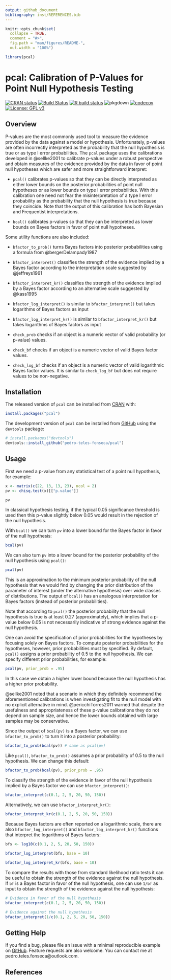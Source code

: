 ```yaml
---
output: github_document
bibliography: inst/REFERENCES.bib
---
```


<!-- README.md is generated from README.Rmd. Please edit that file -->

```r
knitr::opts_chunk$set(
  collapse = TRUE,
  comment = "#>",
  fig.path = "man/figures/README-",
  out.width = "100%")

library(pcal)
```

# pcal: Calibration of P-Values for Point Null Hypothesis Testing

<!-- badges: start -->
[![CRAN status](https://www.r-pkg.org/badges/version/pcal)](https://CRAN.R-project.org/package=pcal)
[![Build Status](https://travis-ci.org/pedro-teles-fonseca/pcal.svg?branch=master)](https://travis-ci.org/pedro-teles-fonseca/pcal) [![R build status](https://github.com/pedro-teles-fonseca/pcal/workflows/R-CMD-check/badge.svg)](https://github.com/pedro-teles-fonseca/pcal/actions)
![pkgdown](https://github.com/pedro-teles-fonseca/pcal/workflows/pkgdown/badge.svg)
[![codecov](https://codecov.io/gh/pedro-teles-fonseca/pcal/branch/master/graph/badge.svg)](https://codecov.io/gh/pedro-teles-fonseca/pcal)
[![License: GPL v3](https://img.shields.io/badge/License-GPLv3-blue.svg)](https://www.gnu.org/licenses/gpl-3.0)
<!-- badges: end -->

## Overview

P-values are the most commonly used tool to measure the evidence provided by the data against a model or hypothesis. Unfortunately, p-values are often incorrectly interpreted as the probability that the null hypothesis is true or as type I error probabilities. The `pcal` package uses the calibrations developed in @sellke2001 to calibrate p-values under a robust perspective and obtain measures of the evidence provided by the data in favor of point null hypotheses which are safer and more straightforward interpret: 

* `pcal()` calibrates p-values so that they can be directly interpreted as either lower bounds on the posterior probabilities of point null hypotheses or as lower bounds on type I error probabilities. With this calibration one need not fear the misinterpretation of a type I error probability as the probability that the null hypothesis is true because they coincide. Note that the output of this calibration has both Bayesian and Frequentist interpretations.
   
* `bcal()` calibrates p-values so that they can be interpreted as lower bounds on Bayes factors in favor of point null hypotheses.

Some utility functions are also included:

* `bfactor_to_prob()` turns Bayes factors into posterior probabilities using a formula from @bergerDelampady1987
  
* `bfactor_interpret()` classifies the strength of the evidence implied by a Bayes factor according to the interpretation scale suggested by @jeffreys1961
  
* `bfactor_interpret_kr()` classifies the strength of the evidence implied by a Bayes factor according to an alternative scale suggested by @kass1995
  
* `bfactor_log_interpret()` is similar to `bfactor_interpret()` but takes logarithms of Bayes factors as input

* `bfactor_log_interpret_kr()` is similar to `bfactor_interpret_kr()` but takes logarithms of Bayes factors as input

* `check_prob` checks if an object is a numeric vector of valid probability (or p-value) values. 

* `check_bf` checks if an object is a numeric vector of valid Bayes factor values. 

* `check_log_bf` checks if an object is a numeric vector of valid logarithmic Bayes factor values. It is similar to `check_log_bf` but does not require values to be non-negative. 
     
## Installation

The released version of `pcal` can be installed from [CRAN](https://CRAN.R-project.org) with:

```r
install.packages("pcal")
```

The development version of `pcal` can be installed from [GitHub](https://github.com/) using the
`devtools` package:

```r
# install.packages("devtools")
devtools::install_github("pedro-teles-fonseca/pcal")
```

## Usage 

First we need a p-value from any statistical test of a point null hypothesis, for example:

```r
x <- matrix(c(22, 13, 13, 23), ncol = 2)
pv <- chisq.test(x)[["p.value"]]

pv
```

In classical hypothesis testing, if the typical 0.05 significance threshold is used then this p-value slightly below 0.05 would result in the rejection of the null hypothesis.

With `bcal()` we can turn `pv` into a lower bound for the Bayes factor in favor of the null hypothesis:

```r
bcal(pv)
```

We can also turn `pv` into a lower bound for the posterior probability of the null hypothesis using `pcal()`:

```r
pcal(pv)
```

This is an approximation to the minimum posterior probability of the null hypothesis that we would find by changing the prior distribution of the parameter of interest (under the alternative hypothesis) over wide classes of distributions. The output of `bcal()` has an analogous interpretation for Bayes factors (instead of posterior probabilities).

Note that according to `pcal()` the posterior probability that the null hypothesis is true is at least 0.27 (approximately), which implies that a p-value below 0.05 is not necessarily indicative of strong evidence against the null hypothesis.  

One can avoid the specification of prior probabilities for the hypotheses by focusing solely on Bayes factors. To compute posterior probabilities for the hypotheses, however, prior probabilities must by specified. By default, `pcal()` assigns a prior probability of 0.5 to the null hypothesis. We can specify different prior probabilities, for example:

```r
pcal(pv, prior_prob = .95)
```

In this case we obtain a higher lower bound because the null hypothesis has a higher prior probability.

@sellke2001 noted that a scenario in which they definitely recommend the aforementioned calibrations is when investigating fit to the null model with no explicit alternative in mind. @pericchiTorres2011 warned that despite the usefulness and appropriateness of these p-value calibrations they do not depend on sample size, and hence the lower bounds obtained with large samples may be conservative.

Since the output of `bcal(pv)` is a Bayes factor, we can use `bfactor_to_prob()` to turn it into a posterior probability:

```r
bfactor_to_prob(bcal(pv)) # same as pcal(pv)

```

Like `pcal()`, `bfactor_to_prob()` assumes a prior probability of 0.5 to the null hypothesis. We can change this default:

```r
bfactor_to_prob(bcal(pv), prior_prob = .95)
```

To classify the strength of the evidence in favor of the null hypothesis implied by a Bayes factor we can use `bfactor_interpret()`:

```r
bfactor_interpret(c(0.1, 2, 5, 20, 50, 150))
```

Alternatively, we can use `bfactor_interpret_kr()`:

```r
bfactor_interpret_kr(c(0.1, 2, 5, 20, 50, 150))
```

Because Bayes factors are often reported on a logarithmic scale, there are also `bfactor_log_interpret()` and `bfactor_log_interpret_kr()` functions that interpret the logarithms of Bayes factors:

```r
bfs <- log10(c(0.1, 2, 5, 20, 50, 150))
 
bfactor_log_interpret(bfs, base = 10)

bfactor_log_interpret_kr(bfs, base = 10)
```

To compare the results with those from standard likelihood ratio tests it can be useful to obtain the strength of the evidence against the null hypothesis. If `bf` is a Bayes factor in favor  of the null hypothesis, one can use `1/bf` as input to obtain the strength of the evidence against the null hypothesis:
 
```r
# Evidence in favor of the null hypothesis
bfactor_interpret(c(0.1, 2, 5, 20, 50, 150))

# Evidence against the null hypothesis
bfactor_interpret(1/c(0.1, 2, 5, 20, 50, 150))
```

## Getting Help

If you find a bug, please file an issue with a minimal reproducible example on
[GitHub](https://github.com/pedro-teles-fonseca/pcal/issues). Feature requests are also welcome. You can contact me at pedro.teles.fonseca@outlook.com.

## References 




